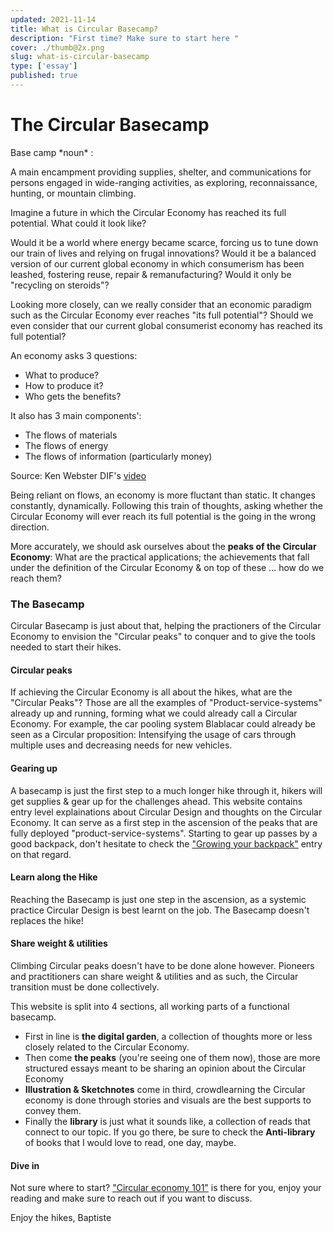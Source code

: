 ```yaml
---
updated: 2021-11-14
title: What is Circular Basecamp?
description: "First time? Make sure to start here "
cover: ./thumb@2x.png
slug: what-is-circular-basecamp
type: ['essay']
published: true
---
```


# The Circular Basecamp

<SimpleCard width="700px">

<p>
Base camp *noun* :

A main encampment providing supplies, shelter, and communications for persons engaged in wide-ranging activities, as exploring, reconnaissance, hunting, or mountain climbing.</p>

</SimpleCard>

Imagine a future in which the Circular Economy has reached its full potential. What could it look like? 

Would it be a world where energy became scarce, forcing us to tune down our train of lives and relying on frugal innovations? Would it be a balanced version of our current global economy in which consumerism has been leashed, fostering reuse, repair & remanufacturing? Would it only be "recycling on steroids"? 

Looking more closely, can we really consider that an economic paradigm such as the Circular Economy ever reaches "its full potential"? Should we even consider that our current global consumerist economy has reached its full potential? 

An economy asks 3 questions: 
- What to produce?
- How to produce it?
- Who gets the benefits?

It also has 3 main components': 
- The flows of materials 
- The flows of energy
- The flows of information (particularly money)

Source: Ken Webster DIF's <a href="https://www.youtube.com/watch?v=DYNoQh_ZyPc&ab_channel=DisruptiveInnovationFestival-DIF">video</a>

Being reliant on flows, an economy is more fluctant than static. It changes constantly, dynamically. Following this train of thoughts, asking whether the Circular Economy will ever reach its full potential is the going in the wrong direction. 

More accurately, we should ask ourselves about the **peaks of the Circular Economy**:
What are the practical applications; the achievements that fall under the definition of the Circular Economy & on top of these ... how do we reach them? 

### The Basecamp

Circular Basecamp is just about that, helping the practioners of the Circular Economy to envision the "Circular peaks" to conquer and to give the tools needed to start their hikes. 

<FullWidthImage width="980px"  alt="The Basecamp" src="https://res.cloudinary.com/thisisatriumph/image/upload/v1633979956/Basecamp2_tbnjqa.png" alt="The Circular Basecamp"/>

#### Circular peaks

If achieving the Circular Economy is all about the hikes, what are the "Circular Peaks"? Those are all the examples of "Product-service-systems" already up and running, forming what we could already call a Circular Economy. For example, the car pooling system Blablacar could already be seen as a Circular proposition: Intensifying the usage of cars through multiple uses and decreasing needs for new vehicles. 

#### Gearing up

A basecamp is just the first step to a much longer hike through it, hikers will get supplies & gear up for the challenges ahead. This website contains entry level explainations about Circular Design and thoughts on the Circular Economy. It can serve as a first step in the ascension of the peaks that are fully deployed "product-service-systems". Starting to gear up passes by a good backpack, don't hesitate to check the <a href="/growing-your-backpack">"Growing your backpack"</a> entry on that regard. 

#### Learn along the Hike 

Reaching the Basecamp is just one step in the ascension, as a systemic practice Circular Design is best learnt on the job. The Basecamp doesn't replaces the hike! 

#### Share weight & utilities 

Climbing Circular peaks doesn't have to be done alone however. Pioneers and practitioners can share weight & utilities and as such, the Circular transition must be done collectively.

<FullWidthImage width="980px"  alt="The Hikes" src="https://res.cloudinary.com/thisisatriumph/image/upload/v1636889896/The_Hike_l8ly0x.png"/>

This website is split into 4 sections, all working parts of a functional basecamp. 
* First in line is **the digital garden**, a collection of thoughts more or less closely related to the Circular Economy. 
* Then come **the peaks** (you're seeing one of them now), those are more structured essays meant to be sharing an opinion about the Circular Economy
* **Illustration & Sketchnotes** come in third, crowdlearning the Circular economy is done through stories and visuals are the best supports to convey them.
* Finally the **library** is just what it sounds like, a collection of reads that connect to our topic. If you go there, be sure to check the **Anti-library** of books that I would love to read, one day, maybe. 

#### Dive in

Not sure where to start? <a href="/circular-economy-101">"Circular economy 101"</a> is there for you, enjoy your reading and make sure to reach out if you want to discuss. 

Enjoy the hikes, 
Baptiste

